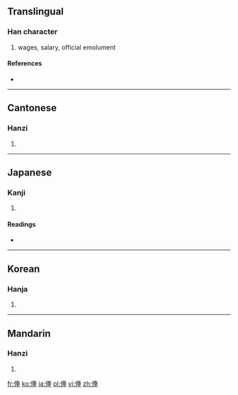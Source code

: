 ==Translingual==

===Han character===
{{Han char|rn=9|rad=人|as=08|sn=10|four=2525<sub>3</sub>|canj=人手大手 (OQKQ)}}

# wages, salary, official emolument

====References====
* {{Han ref|kx=0106.190|dkj=00734|dj=0227.020|hdz=10169.160|uh=4FF8|ud=20472|bh=ADC4|bd=44484}}

----

==Cantonese==

===Hanzi===
{{yue-hanzi|jyut=|y=fung2, fung6}}

# {{defn|Cantonese}}

----

==Japanese==

===Kanji===
{{ja-kanji|grade=c|rs=人08}}

# {{defn|Japanese}}

====Readings====
* {{ja-readings|on=[[ほう]] (hō)|kun=[[ふち]] (fuchi)}}

----

==Korean==

===Hanja===
{{ko-hanja|hangeul=봉|rv=bong|mr=pong}}

# {{defn|Korean}}

----

==Mandarin==

===Hanzi===
{{cmn-hanzi|pin=[[fèng]] ([[feng4]])|wg=feng<sup>4</sup>}}

# {{defn|Mandarin}}

[[fr:俸]]
[[ko:俸]]
[[ja:俸]]
[[pl:俸]]
[[vi:俸]]
[[zh:俸]]